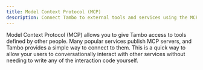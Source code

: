 ```yaml
---
title: Model Context Protocol (MCP)
description: Connect Tambo to external tools and services using the MCP standard.
---
```


Model Context Protocol (MCP) allows you to give Tambo access to tools defined by other people. Many popular services publish MCP servers, and Tambo provides a simple way to connect to them. This is a quick way to allow your users to conversationally interact with other services without needing to write any of the interaction code yourself.


<LearnMore
  title="More about MCP"
  description="Learn how to connect to MCP servers in different ways"
  href="/docs/concept-details/model-context-protocol"
/>
